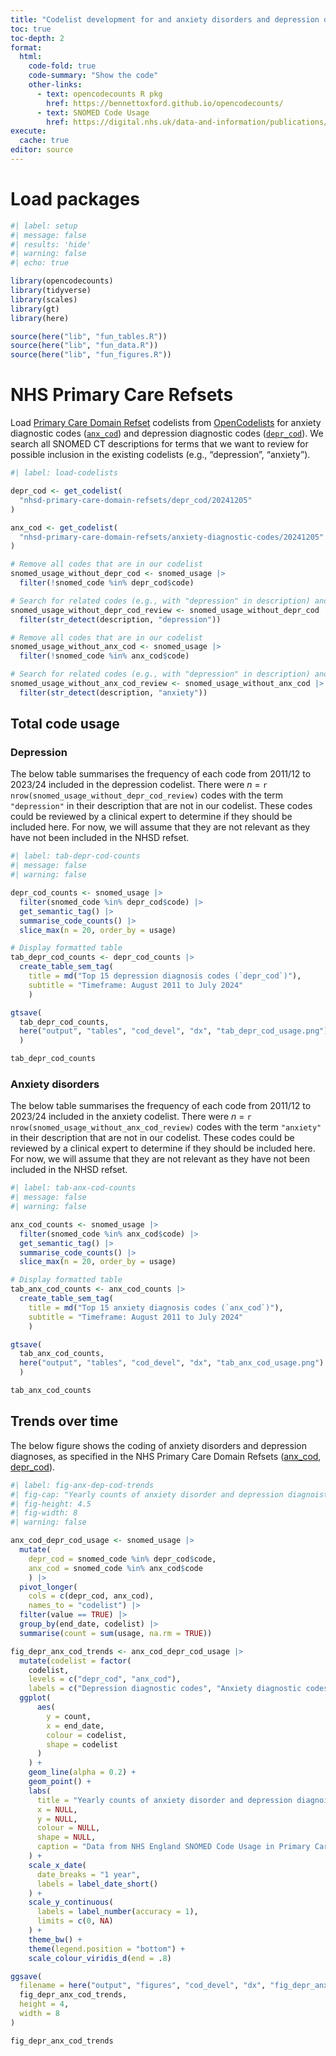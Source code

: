 ```yaml
---
title: "Codelist development for and anxiety disorders and depression diagnoses"
toc: true
toc-depth: 2
format:
  html:
    code-fold: true
    code-summary: "Show the code"
    other-links:
      - text: opencodecounts R pkg
        href: https://bennettoxford.github.io/opencodecounts/
      - text: SNOMED Code Usage
        href: https://digital.nhs.uk/data-and-information/publications/statistical/mi-snomed-code-usage-in-primary-care
execute:
  cache: true
editor: source
---
```


# Load packages

```r
#| label: setup
#| message: false
#| results: 'hide'
#| warning: false
#| echo: true

library(opencodecounts) 
library(tidyverse)
library(scales)
library(gt)
library(here)

source(here("lib", "fun_tables.R"))
source(here("lib", "fun_data.R"))
source(here("lib", "fun_figures.R"))
```

# NHS Primary Care Refsets

Load [Primary Care Domain Refset](https://digital.nhs.uk/data-and-information/data-collections-and-data-sets/data-collections/quality-and-outcomes-framework-qof/quality-and-outcome-framework-qof-business-rules/primary-care-domain-reference-set-portal) codelists from [OpenCodelists](https://www.opencodelists.org/codelist/nhsd-primary-care-domain-refsets/) for anxiety diagnostic codes ([`anx_cod`](https://www.opencodelists.org/codelist/nhsd-primary-care-domain-refsets/anxiety-diagnostic-codes/20241205/)) and depression diagnostic codes ([`depr_cod`](https://www.opencodelists.org/codelist/nhsd-primary-care-domain-refsets/depr_cod/20241205/)). 
We search all SNOMED CT descriptions for terms that we want to review for possible inclusion in the existing codelists (e.g., "depression", "anxiety").


```r
#| label: load-codelists

depr_cod <- get_codelist(
  "nhsd-primary-care-domain-refsets/depr_cod/20241205"
)

anx_cod <- get_codelist(
  "nhsd-primary-care-domain-refsets/anxiety-diagnostic-codes/20241205"
)

# Remove all codes that are in our codelist
snomed_usage_without_depr_cod <- snomed_usage |> 
  filter(!snomed_code %in% depr_cod$code)

# Search for related codes (e.g., with "depression" in description) and review
snomed_usage_without_depr_cod_review <- snomed_usage_without_depr_cod |> 
  filter(str_detect(description, "depression"))

# Remove all codes that are in our codelist
snomed_usage_without_anx_cod <- snomed_usage |> 
  filter(!snomed_code %in% anx_cod$code)

# Search for related codes (e.g., with "depression" in description) and review
snomed_usage_without_anx_cod_review <- snomed_usage_without_anx_cod |> 
  filter(str_detect(description, "anxiety"))
```

## Total code usage

::: {.panel-tabset}

### Depression

The below table summarises the frequency of each code from 2011/12 to 2023/24 included in the depression codelist.
There were *n* = `r nrow(snomed_usage_without_depr_cod_review)` codes with the term `"depression"` in their description that are not in our codelist.
These codes could be reviewed by a clinical expert to determine if they should be included here.
For now, we will assume that they are not relevant as they have not been included in the NHSD refset.


```r
#| label: tab-depr-cod-counts
#| message: false
#| warning: false

depr_cod_counts <- snomed_usage |> 
  filter(snomed_code %in% depr_cod$code) |> 
  get_semantic_tag() |> 
  summarise_code_counts() |> 
  slice_max(n = 20, order_by = usage)

# Display formatted table
tab_depr_cod_counts <- depr_cod_counts |>
  create_table_sem_tag(
    title = md("Top 15 depression diagnosis codes (`depr_cod`)"),
    subtitle = "Timeframe: August 2011 to July 2024"
    )

gtsave(
  tab_depr_cod_counts,
  here("output", "tables", "cod_devel", "dx", "tab_depr_cod_usage.png")
  )

tab_depr_cod_counts
```

### Anxiety disorders

The below table summarises the frequency of each code from 2011/12 to 2023/24 included in the anxiety codelist.
There were *n* = `r nrow(snomed_usage_without_anx_cod_review)` codes with the term `"anxiety"` in their description that are not in our codelist. These codes could be reviewed by a clinical expert to determine if they should be included here. For now, we will assume that they are not relevant as they have not been included in the NHSD refset.


```r
#| label: tab-anx-cod-counts
#| message: false
#| warning: false

anx_cod_counts <- snomed_usage |> 
  filter(snomed_code %in% anx_cod$code) |> 
  get_semantic_tag() |> 
  summarise_code_counts() |> 
  slice_max(n = 20, order_by = usage)

# Display formatted table
tab_anx_cod_counts <- anx_cod_counts |>
  create_table_sem_tag(
    title = md("Top 15 anxiety diagnosis codes (`anx_cod`)"),
    subtitle = "Timeframe: August 2011 to July 2024"
    )

gtsave(
  tab_anx_cod_counts,
  here("output", "tables", "cod_devel", "dx", "tab_anx_cod_usage.png")
  )

tab_anx_cod_counts
```

:::

## Trends over time

The below figure shows the coding of anxiety disorders and depression diagnoses, as specified in the NHS Primary Care Domain Refsets ([anx_cod](https://www.opencodelists.org/codelist/nhsd-primary-care-domain-refsets/anxiety-diagnostic-codes/20241205/), [depr_cod](https://www.opencodelists.org/codelist/nhsd-primary-care-domain-refsets/depr_cod/20241205/)).


```r
#| label: fig-anx-dep-cod-trends
#| fig-cap: "Yearly counts of anxiety disorder and depression diagnoistic codes."
#| fig-height: 4.5
#| fig-width: 8
#| warning: false

anx_cod_depr_cod_usage <- snomed_usage |> 
  mutate(
    depr_cod = snomed_code %in% depr_cod$code,
    anx_cod = snomed_code %in% anx_cod$code
    ) |> 
  pivot_longer(
    cols = c(depr_cod, anx_cod),
    names_to = "codelist") |> 
  filter(value == TRUE) |> 
  group_by(end_date, codelist) |> 
  summarise(count = sum(usage, na.rm = TRUE))

fig_depr_anx_cod_trends <- anx_cod_depr_cod_usage |> 
  mutate(codelist = factor(
    codelist,
    levels = c("depr_cod", "anx_cod"), 
    labels = c("Depression diagnostic codes", "Anxiety diagnostic codes"))) |> 
  ggplot(
      aes(
        y = count,
        x = end_date,
        colour = codelist,
        shape = codelist
      )
    ) +
    geom_line(alpha = 0.2) +
    geom_point() +
    labs(
      title = "Yearly counts of anxiety disorder and depression diagnoistic codes",
      x = NULL,
      y = NULL,
      colour = NULL,
      shape = NULL,
      caption = "Data from NHS England SNOMED Code Usage in Primary Care."
    ) +
    scale_x_date(
      date_breaks = "1 year",
      labels = label_date_short()
    ) +
    scale_y_continuous(
      labels = label_number(accuracy = 1),
      limits = c(0, NA)
    ) +
    theme_bw() +
    theme(legend.position = "bottom") +
    scale_colour_viridis_d(end = .8)

ggsave(
  filename = here("output", "figures", "cod_devel", "dx", "fig_depr_anx_cod_trends.png"),
  fig_depr_anx_cod_trends,
  height = 4,
  width = 8
)

fig_depr_anx_cod_trends
```

